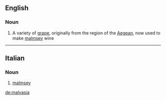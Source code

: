 ==English==

===Noun===
{{en-noun}}

# A variety of [[grape]], originally from the region of the [[Aegean]], now used to make [[malmsey]] wine

----

==Italian==

===Noun===
{{it-noun|malvasi|f|a|e}}

# [[malmsey]]

[[de:malvasia]]